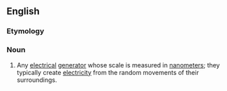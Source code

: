 ==English==

===Etymology===
{{prefix|en|nano|generator}}

===Noun===
{{en-noun}}

# Any [[electrical]] [[generator]] whose scale is measured in [[nanometer]]s; they typically create [[electricity]] from the random movements of their surroundings.